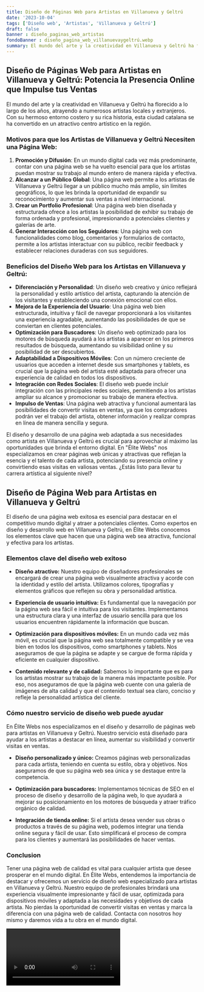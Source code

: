 ```yaml
---
title: Diseño de Páginas Web para Artistas en Villanueva y Geltrú
date: '2023-10-04'
tags: ['Diseño web', 'Artistas', 'Villanueva y Geltrú']
draft: false
banner : diseño_paginas_web_artistas
fondoBanner : diseño_pagina_web_villanuevaygeltrú.webp
summary: El mundo del arte y la creatividad en Villanueva y Geltrú ha florecido a lo largo de los años, atrayendo a numerosos artistas locales y extranjeros. Con su hermoso entorno costero y su rica historia, esta ciudad catalana se ha convertido en un atractivo centro artístico en la región.
---
```


## **Diseño de Páginas Web para Artistas en Villanueva y Geltrú: Potencia la Presencia Online que Impulse tus Ventas**

El mundo del arte y la creatividad en Villanueva y Geltrú ha florecido a lo largo de los años, atrayendo a numerosos artistas locales y extranjeros. Con su hermoso entorno costero y su rica historia, esta ciudad catalana se ha convertido en un atractivo centro artístico en la región.

### **Motivos para que los Artistas de Villanueva y Geltrú Necesiten una Página Web:**

1. **Promoción y Difusión**: En un mundo digital cada vez más predominante, contar con una página web se ha vuelto esencial para que los artistas puedan mostrar su trabajo al mundo entero de manera rápida y efectiva.
2. **Alcanzar a un Público Global**: Una página web permite a los artistas de Villanueva y Geltrú llegar a un público mucho más amplio, sin límites geográficos, lo que les brinda la oportunidad de expandir su reconocimiento y aumentar sus ventas a nivel internacional.
3. **Crear un Portfolio Profesional**: Una página web bien diseñada y estructurada ofrece a los artistas la posibilidad de exhibir su trabajo de forma ordenada y profesional, impresionando a potenciales clientes y galerías de arte.
4. **Generar Interacción con los Seguidores**: Una página web con funcionalidades como blog, comentarios y formularios de contacto, permite a los artistas interactuar con su público, recibir feedback y establecer relaciones duraderas con sus seguidores.

### **Beneficios del Diseño Web para los Artistas en Villanueva y Geltrú:**

- **Diferenciación y Personalidad**: Un diseño web creativo y único reflejará la personalidad y estilo artístico del artista, capturando la atención de los visitantes y estableciendo una conexión emocional con ellos.
- **Mejora de la Experiencia del Usuario**: Una página web bien estructurada, intuitiva y fácil de navegar proporcionará a los visitantes una experiencia agradable, aumentando las posibilidades de que se conviertan en clientes potenciales.
- **Optimización para Buscadores**: Un diseño web optimizado para los motores de búsqueda ayudará a los artistas a aparecer en los primeros resultados de búsqueda, aumentando su visibilidad online y su posibilidad de ser descubiertos.
- **Adaptabilidad a Dispositivos Móviles**: Con un número creciente de usuarios que acceden a internet desde sus smartphones y tablets, es crucial que la página web del artista esté adaptada para ofrecer una experiencia de calidad en todos los dispositivos.
- **Integración con Redes Sociales**: El diseño web puede incluir integración con las principales redes sociales, permitiendo a los artistas ampliar su alcance y promocionar su trabajo de manera efectiva.
- **Impulso de Ventas**: Una página web atractiva y funcional aumentará las posibilidades de convertir visitas en ventas, ya que los compradores podrán ver el trabajo del artista, obtener información y realizar compras en línea de manera sencilla y segura.

El diseño y desarrollo de una página web adaptada a sus necesidades como artista en Villanueva y Geltrú es crucial para aprovechar al máximo las oportunidades que brinda el entorno digital. En "Élite Webs" nos especializamos en crear páginas web únicas y atractivas que reflejan la esencia y el talento de cada artista, potenciando su presencia online y convirtiendo esas visitas en valiosas ventas. ¿Estás listo para llevar tu carrera artística al siguiente nivel?

<GifSeo />

<Cta />

## Diseño de Página Web para Artistas en Villanueva y Geltrú

El diseño de una página web exitosa es esencial para destacar en el competitivo mundo digital y atraer a potenciales clientes. Como expertos en diseño y desarrollo web en Villanueva y Geltrú, en Élite Webs conocemos los elementos clave que hacen que una página web sea atractiva, funcional y efectiva para los artistas.

### Elementos clave del diseño web exitoso

- **Diseño atractivo:** Nuestro equipo de diseñadores profesionales se encargará de crear una página web visualmente atractiva y acorde con la identidad y estilo del artista. Utilizamos colores, tipografías y elementos gráficos que reflejen su obra y personalidad artística.

- **Experiencia de usuario intuitiva:** Es fundamental que la navegación por la página web sea fácil e intuitiva para los visitantes. Implementamos una estructura clara y una interfaz de usuario sencilla para que los usuarios encuentren rápidamente la información que buscan.

- **Optimización para dispositivos móviles:** En un mundo cada vez más móvil, es crucial que la página web sea totalmente compatible y se vea bien en todos los dispositivos, como smartphones y tablets. Nos aseguramos de que la página se adapte y se cargue de forma rápida y eficiente en cualquier dispositivo.

- **Contenido relevante y de calidad:** Sabemos lo importante que es para los artistas mostrar su trabajo de la manera más impactante posible. Por eso, nos aseguramos de que la página web cuente con una galería de imágenes de alta calidad y que el contenido textual sea claro, conciso y refleje la personalidad artística del cliente.

### Cómo nuestro servicio de diseño web puede ayudar

En Élite Webs nos especializamos en el diseño y desarrollo de páginas web para artistas en Villanueva y Geltrú. Nuestro servicio está diseñado para ayudar a los artistas a destacar en línea, aumentar su visibilidad y convertir visitas en ventas.

- **Diseño personalizado y único:** Creamos páginas web personalizadas para cada artista, teniendo en cuenta su estilo, obra y objetivos. Nos aseguramos de que su página web sea única y se destaque entre la competencia.

- **Optimización para buscadores:** Implementamos técnicas de SEO en el proceso de diseño y desarrollo de la página web, lo que ayudará a mejorar su posicionamiento en los motores de búsqueda y atraer tráfico orgánico de calidad.

- **Integración de tienda online:** Si el artista desea vender sus obras o productos a través de su página web, podemos integrar una tienda online segura y fácil de usar. Esto simplificará el proceso de compra para los clientes y aumentará las posibilidades de hacer ventas.

### Conclusion

Tener una página web de calidad es vital para cualquier artista que desee prosperar en el mundo digital. En Élite Webs, entendemos la importancia de destacar y ofrecemos un servicio de diseño web especializado para artistas en Villanueva y Geltrú. Nuestro equipo de profesionales brindará una experiencia visualmente impresionante y fácil de usar, optimizada para dispositivos móviles y adaptada a las necesidades y objetivos de cada artista. No pierdas la oportunidad de convertir visitas en ventas y marca la diferencia con una página web de calidad. Contacta con nosotros hoy mismo y daremos vida a tu obra en el mundo digital.

<Video />

<CtaBot job='Artistas' city='Villanueva y Geltrú'/>

<Gmaps query='Villanueva y Geltrú+españa+maps' />